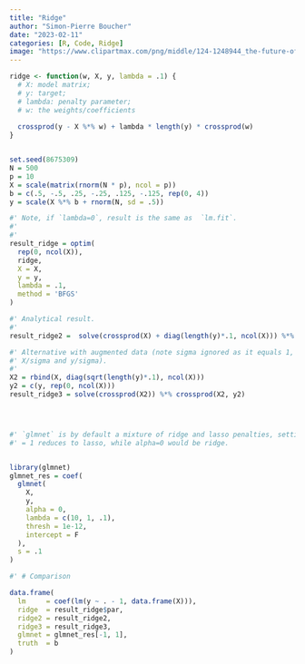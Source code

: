 ```yaml
---
title: "Ridge"
author: "Simon-Pierre Boucher"
date: "2023-02-11"
categories: [R, Code, Ridge]
image: "https://www.clipartmax.com/png/middle/124-1248944_the-future-of-ai-artificial-intelligence-logo.png"
---
```


```r
ridge <- function(w, X, y, lambda = .1) {
  # X: model matrix; 
  # y: target; 
  # lambda: penalty parameter; 
  # w: the weights/coefficients
  
  crossprod(y - X %*% w) + lambda * length(y) * crossprod(w)
}


set.seed(8675309)
N = 500
p = 10
X = scale(matrix(rnorm(N * p), ncol = p))
b = c(.5, -.5, .25, -.25, .125, -.125, rep(0, 4))
y = scale(X %*% b + rnorm(N, sd = .5))

#' Note, if `lambda=0`, result is the same as  `lm.fit`.
#' 
#' 
result_ridge = optim(
  rep(0, ncol(X)),
  ridge,
  X = X,
  y = y,
  lambda = .1,
  method = 'BFGS'
)

#' Analytical result.
#' 
result_ridge2 =  solve(crossprod(X) + diag(length(y)*.1, ncol(X))) %*% crossprod(X, y)

#' Alternative with augmented data (note sigma ignored as it equals 1, but otherwise
#' X/sigma and y/sigma).
#' 
X2 = rbind(X, diag(sqrt(length(y)*.1), ncol(X)))
y2 = c(y, rep(0, ncol(X)))
result_ridge3 = solve(crossprod(X2)) %*% crossprod(X2, y2)




#' `glmnet` is by default a mixture of ridge and lasso penalties, setting alpha
#' = 1 reduces to lasso, while alpha=0 would be ridge.


library(glmnet)
glmnet_res = coef(
  glmnet(
    X,
    y,
    alpha = 0,
    lambda = c(10, 1, .1),
    thresh = 1e-12,
    intercept = F
  ), 
  s = .1
)

#' # Comparison

data.frame(
  lm     = coef(lm(y ~ . - 1, data.frame(X))),
  ridge  = result_ridge$par,
  ridge2 = result_ridge2,
  ridge3 = result_ridge3,
  glmnet = glmnet_res[-1, 1],
  truth  = b
)



```
